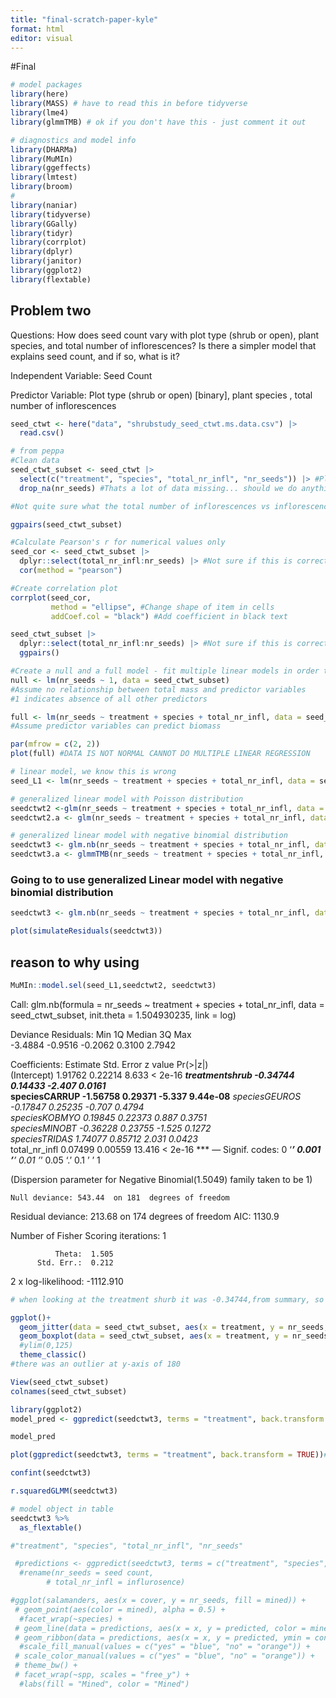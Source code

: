 ```yaml
---
title: "final-scratch-paper-kyle"
format: html
editor: visual
---
```


#Final

```r
# model packages
library(here)
library(MASS) # have to read this in before tidyverse 
library(lme4)
library(glmmTMB) # ok if you don't have this - just comment it out

# diagnostics and model info
library(DHARMa)
library(MuMIn)
library(ggeffects)
library(lmtest)
library(broom)
#
library(naniar)
library(tidyverse)
library(GGally)
library(tidyr)
library(corrplot)
library(dplyr)
library(janitor)
library(ggplot2)
library(flextable)
```

## Problem two

Questions: How does seed count vary with plot type (shrub or open), plant species, and total number of inflorescences? Is there a simpler model that explains seed count, and if so, what is it?

Independent Variable: Seed Count

Predictor Variable: Plot type (shrub or open) \[binary\], plant species , total number of inflorescences

```r

seed_ctwt <- here("data", "shrubstudy_seed_ctwt.ms.data.csv") |> 
  read.csv()
```

```r
# from peppa 
#Clean data
seed_ctwt_subset <- seed_ctwt |> 
  select(c("treatment", "species", "total_nr_infl", "nr_seeds")) |> #Plot type, plant species, total number of inflorescences - select relevant columns 
  drop_na(nr_seeds) #Thats a lot of data missing... should we do anything? 

#Not quite sure what the total number of inflorescences vs inflorescence collected means
```

```r
ggpairs(seed_ctwt_subset)
```

```r

#Calculate Pearson's r for numerical values only 
seed_cor <- seed_ctwt_subset |> 
  dplyr::select(total_nr_infl:nr_seeds) |> #Not sure if this is correct
  cor(method = "pearson")

#Create correlation plot
corrplot(seed_cor, 
         method = "ellipse", #Change shape of item in cells
         addCoef.col = "black") #Add coefficient in black text
```

```r
seed_ctwt_subset |> 
  dplyr::select(total_nr_infl:nr_seeds) |> #Not sure if this is correct either
  ggpairs()
```

```r
#Create a null and a full model - fit multiple linear models in order to see which one is best
null <- lm(nr_seeds ~ 1, data = seed_ctwt_subset)
#Assume no relationship between total mass and predictor variables 
#1 indicates absence of all other predictors 

full <- lm(nr_seeds ~ treatment + species + total_nr_infl, data = seed_ctwt_subset)
#Assume predictor variables can predict biomass
```

```r
par(mfrow = c(2, 2))
plot(full) #DATA IS NOT NORMAL CANNOT DO MULTIPLE LINEAR REGRESSION 
```

```r
# linear model, we know this is wrong
seed_L1 <- lm(nr_seeds ~ treatment + species + total_nr_infl, data = seed_ctwt_subset)

# generalized linear model with Poisson distribution
seedctwt2 <-glm(nr_seeds ~ treatment + species + total_nr_infl, data = seed_ctwt_subset, family = "poisson")
seedctwt2.a <- glm(nr_seeds ~ treatment + species + total_nr_infl, data = seed_ctwt_subset, family = "poisson")

# generalized linear model with negative binomial distribution
seedctwt3 <- glm.nb(nr_seeds ~ treatment + species + total_nr_infl, data = seed_ctwt_subset)
seedctwt3.a <- glmmTMB(nr_seeds ~ treatment + species + total_nr_infl, data = seed_ctwt_subset, family = "nbinom2")

```

### Going to to use generalized Linear model with negative binomial distribution

```r
seedctwt3 <- glm.nb(nr_seeds ~ treatment + species + total_nr_infl, data = seed_ctwt_subset)
```

```r
plot(simulateResiduals(seedctwt3))
```

## reason to why using

```r
MuMIn::model.sel(seed_L1,seedctwt2, seedctwt3)
```

Call: glm.nb(formula = nr_seeds \~ treatment + species + total_nr_infl, data = seed_ctwt_subset, init.theta = 1.504930235, link = log)

Deviance Residuals: Min 1Q Median 3Q Max\
-3.4884 -0.9516 -0.2062 0.3100 2.7942

Coefficients: Estimate Std. Error z value Pr(\>\|z\|)\
(Intercept) 1.91762 0.22214 8.633 \< 2e-16 ***treatmentshrub -0.34744 0.14433 -2.407 0.0161*** **\
speciesCARRUP -1.56758 0.29371 -5.337 9.44e-08** *speciesGEUROS -0.17847 0.25235 -0.707 0.4794\
speciesKOBMYO 0.19845 0.22373 0.887 0.3751\
speciesMINOBT -0.36228 0.23755 -1.525 0.1272\
speciesTRIDAS 1.74077 0.85712 2.031 0.0423*\
total_nr_infl 0.07499 0.00559 13.416 \< 2e-16 \*\*\* --- Signif. codes: 0 '***' 0.001 '**' 0.01 '*' 0.05 '.' 0.1 ' ' 1

(Dispersion parameter for Negative Binomial(1.5049) family taken to be 1)

```         
Null deviance: 543.44  on 181  degrees of freedom
```

Residual deviance: 213.68 on 174 degrees of freedom AIC: 1130.9

Number of Fisher Scoring iterations: 1

```         
          Theta:  1.505 
      Std. Err.:  0.212 
```

2 x log-likelihood: -1112.910

```r
# when looking at the treatment shurb it was -0.34744,from summary, so it is in reference to the open plot

ggplot()+ 
  geom_jitter(data = seed_ctwt_subset, aes(x = treatment, y = nr_seeds, color = treatment))+ 
  geom_boxplot(data = seed_ctwt_subset, aes(x = treatment, y = nr_seeds))+
  #ylim(0,125)
  theme_classic()
#there was an outlier at y-axis of 180 

```

```r
View(seed_ctwt_subset)
colnames(seed_ctwt_subset)
```

```r
library(ggplot2)
model_pred <- ggpredict(seedctwt3, terms = "treatment", back.transform = TRUE)

model_pred
```

```r
plot(ggpredict(seedctwt3, terms = "treatment", back.transform = TRUE))#same way but getting error 
```

```r
confint(seedctwt3)
```

```r
r.squaredGLMM(seedctwt3)
```

```r
# model object in table
seedctwt3 %>% 
  as_flextable()
```

```r
#"treatment", "species", "total_nr_infl", "nr_seeds"
```

```r
 #predictions <- ggpredict(seedctwt3, terms = c("treatment", "species", "total_nr_infl", "nr_seeds")) %>% 
  #rename(nr_seeds = seed count,
        # total_nr_infl = influrosence)

#ggplot(salamanders, aes(x = cover, y = nr_seeds, fill = mined)) +
 # geom_point(aes(color = mined), alpha = 0.5) +
  #facet_wrap(~species) +
 # geom_line(data = predictions, aes(x = x, y = predicted, color = mined)) +
 # geom_ribbon(data = predictions, aes(x = x, y = predicted, ymin = conf.low, ymax = conf.high, fill = mined), alpha = 0.2) +
  #scale_fill_manual(values = c("yes" = "blue", "no" = "orange")) +
 # scale_color_manual(values = c("yes" = "blue", "no" = "orange")) +
 # theme_bw() +
 # facet_wrap(~spp, scales = "free_y") +
  #labs(fill = "Mined", color = "Mined")
```

```r

```
